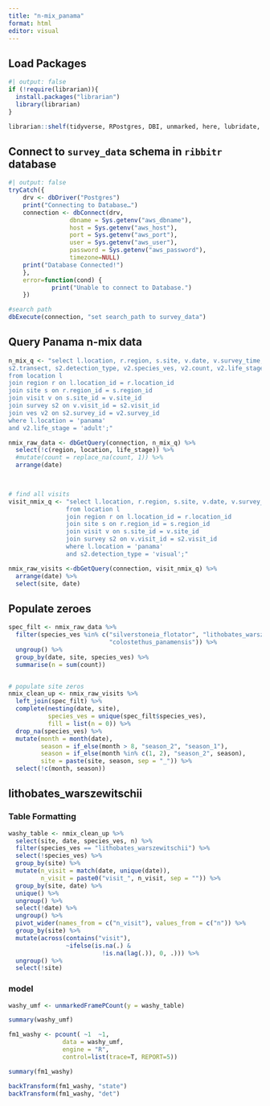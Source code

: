 ```yaml
---
title: "n-mix_panama"
format: html
editor: visual
---
```


## Load Packages

```r
#| output: false
if (!require(librarian)){
  install.packages("librarian")
  library(librarian)
}

librarian::shelf(tidyverse, RPostgres, DBI, unmarked, here, lubridate, kableExtra, GGally, MuMIn, AHMbook, AICcmodavg)

```

## Connect to `survey_data` schema in `ribbitr` database
```r
#| output: false
tryCatch({
    drv <- dbDriver("Postgres")
    print("Connecting to Database…")
    connection <- dbConnect(drv,
                 dbname = Sys.getenv("aws_dbname"),
                 host = Sys.getenv("aws_host"),
                 port = Sys.getenv("aws_port"),
                 user = Sys.getenv("aws_user"),
                 password = Sys.getenv("aws_password"),
                 timezone=NULL)
    print("Database Connected!")
    },
    error=function(cond) {
            print("Unable to connect to Database.")
    })

#search path
dbExecute(connection, "set search_path to survey_data")

```

## Query Panama n-mix data
```r

n_mix_q <- "select l.location, r.region, s.site, v.date, v.survey_time,
s2.transect, s2.detection_type, v2.species_ves, v2.count, v2.life_stage
from location l
join region r on l.location_id = r.location_id 
join site s on r.region_id = s.region_id 
join visit v on s.site_id = v.site_id 
join survey s2 on v.visit_id = s2.visit_id 
join ves v2 on s2.survey_id = v2.survey_id
where l.location = 'panama'
and v2.life_stage = 'adult';"

nmix_raw_data <- dbGetQuery(connection, n_mix_q) %>% 
  select(!c(region, location, life_stage)) %>%
  #mutate(count = replace_na(count, 1)) %>% 
  arrange(date) 
  


# find all visits
visit_nmix_q <- "select l.location, r.region, s.site, v.date, v.survey_time, s2.detection_type, s2.observer
                from location l
                join region r on l.location_id = r.location_id
                join site s on r.region_id = s.region_id 
                join visit v on s.site_id = v.site_id 
                join survey s2 on v.visit_id = s2.visit_id
                where l.location = 'panama'
                and s2.detection_type = 'visual';"

nmix_raw_visits <-dbGetQuery(connection, visit_nmix_q) %>% 
  arrange(date) %>% 
  select(site, date)

```

## Populate zeroes
```r

spec_filt <- nmix_raw_data %>% 
  filter(species_ves %in% c("silverstoneia_flotator", "lithobates_warszewitschii", 
                            "colostethus_panamensis")) %>% 
  ungroup() %>% 
  group_by(date, site, species_ves) %>% 
  summarise(n = sum(count))


# populate site zeros
nmix_clean_up <- nmix_raw_visits %>% 
  left_join(spec_filt) %>%
  complete(nesting(date, site),
           species_ves = unique(spec_filt$species_ves),
           fill = list(n = 0)) %>% 
  drop_na(species_ves) %>% 
  mutate(month = month(date),
         season = if_else(month > 8, "season_2", "season_1"),
         season = if_else(month %in% c(1, 2), "season_2", season),
         site = paste(site, season, sep = "_")) %>% 
  select(!c(month, season))

```


## lithobates_warszewitschii
### Table Formatting
```r

washy_table <- nmix_clean_up %>% 
  select(site, date, species_ves, n) %>% 
  filter(species_ves == "lithobates_warszewitschii") %>% 
  select(!species_ves) %>% 
  group_by(site) %>% 
  mutate(n_visit = match(date, unique(date)),
         n_visit = paste0("visit_", n_visit, sep = "")) %>% 
  group_by(site, date) %>% 
  unique() %>% 
  ungroup() %>% 
  select(!date) %>% 
  ungroup() %>%
  pivot_wider(names_from = c("n_visit"), values_from = c("n")) %>% 
  group_by(site) %>% 
  mutate(across(contains("visit"), 
                ~ifelse(is.na(.) &
                          !is.na(lag(.)), 0, .))) %>% 
  ungroup() %>% 
  select(!site)


```


### model
```r

washy_umf <- unmarkedFramePCount(y = washy_table)

summary(washy_umf)

fm1_washy <- pcount( ~1  ~1, 
               data = washy_umf, 
               engine = "R",
               control=list(trace=T, REPORT=5))

summary(fm1_washy)

backTransform(fm1_washy, "state")
backTransform(fm1_washy, "det")


```

